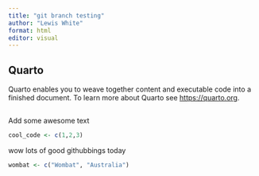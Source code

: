 ```yaml
---
title: "git branch testing"
author: "Lewis White"
format: html
editor: visual
---
```


## Quarto

Quarto enables you to weave together content and executable code into a finished document. To learn more about Quarto see <https://quarto.org>.

## 

Add some awesome text

```r
cool_code <- c(1,2,3)
```

wow lots of good githubbings today

```r
wombat <- c("Wombat", "Australia")
```
